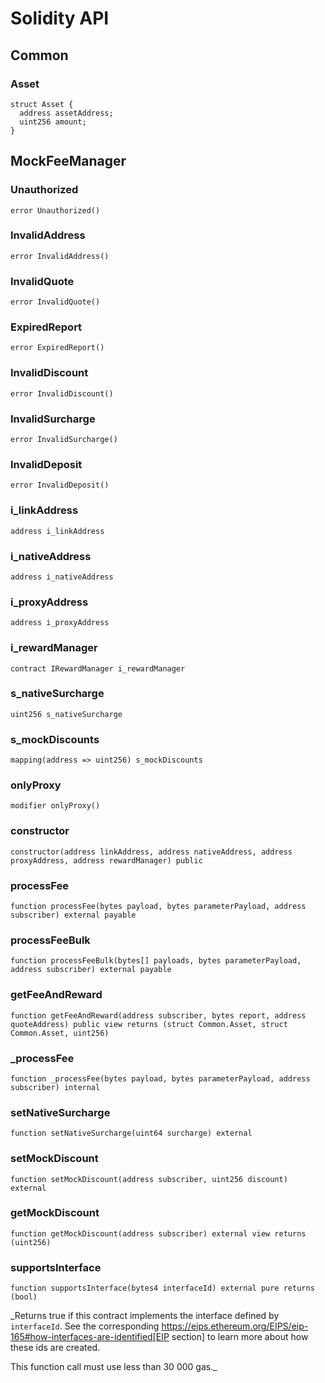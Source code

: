 # Solidity API

## Common

### Asset

```solidity
struct Asset {
  address assetAddress;
  uint256 amount;
}
```

## MockFeeManager

### Unauthorized

```solidity
error Unauthorized()
```

### InvalidAddress

```solidity
error InvalidAddress()
```

### InvalidQuote

```solidity
error InvalidQuote()
```

### ExpiredReport

```solidity
error ExpiredReport()
```

### InvalidDiscount

```solidity
error InvalidDiscount()
```

### InvalidSurcharge

```solidity
error InvalidSurcharge()
```

### InvalidDeposit

```solidity
error InvalidDeposit()
```

### i_linkAddress

```solidity
address i_linkAddress
```

### i_nativeAddress

```solidity
address i_nativeAddress
```

### i_proxyAddress

```solidity
address i_proxyAddress
```

### i_rewardManager

```solidity
contract IRewardManager i_rewardManager
```

### s_nativeSurcharge

```solidity
uint256 s_nativeSurcharge
```

### s_mockDiscounts

```solidity
mapping(address => uint256) s_mockDiscounts
```

### onlyProxy

```solidity
modifier onlyProxy()
```

### constructor

```solidity
constructor(address linkAddress, address nativeAddress, address proxyAddress, address rewardManager) public
```

### processFee

```solidity
function processFee(bytes payload, bytes parameterPayload, address subscriber) external payable
```

### processFeeBulk

```solidity
function processFeeBulk(bytes[] payloads, bytes parameterPayload, address subscriber) external payable
```

### getFeeAndReward

```solidity
function getFeeAndReward(address subscriber, bytes report, address quoteAddress) public view returns (struct Common.Asset, struct Common.Asset, uint256)
```

### \_processFee

```solidity
function _processFee(bytes payload, bytes parameterPayload, address subscriber) internal
```

### setNativeSurcharge

```solidity
function setNativeSurcharge(uint64 surcharge) external
```

### setMockDiscount

```solidity
function setMockDiscount(address subscriber, uint256 discount) external
```

### getMockDiscount

```solidity
function getMockDiscount(address subscriber) external view returns (uint256)
```

### supportsInterface

```solidity
function supportsInterface(bytes4 interfaceId) external pure returns (bool)
```

\_Returns true if this contract implements the interface defined by
`interfaceId`. See the corresponding
https://eips.ethereum.org/EIPS/eip-165#how-interfaces-are-identified[EIP
section] to learn more about how these ids are created.

This function call must use less than 30 000 gas.\_
